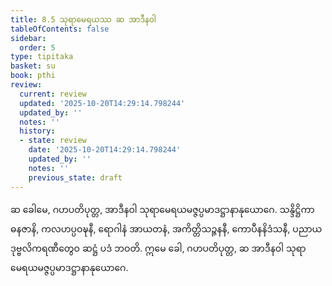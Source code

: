 ```yaml
---
title: 8.5 သုရာမေရယဿ ဆ အာဒီနဝါ
tableOfContents: false
sidebar:
  order: 5
type: tipitaka
basket: su
book: pthi
review:
  current: review
  updated: '2025-10-20T14:29:14.798244'
  updated_by: ''
  notes: ''
  history:
  - state: review
    date: '2025-10-20T14:29:14.798244'
    updated_by: ''
    notes: ''
    previous_state: draft
---
```



<DynamicBreadcrumb />


<ReviewStatus review={frontmatter.review} showDetails={true} />

<HypothesisAnnotation frontmatter={frontmatter} />

<Division number="248" book="pthi" e="ch" v="8" p="148">

<Paragraph number="586" book="pthi">
ဆ ခေါမေ, ဂဟပတိပုတ္တ, အာဒီနဝါ သုရာမေရယမဇ္ဇပ္ပမာဒဋ္ဌာနာနုယောဂေ. သန္ဒိဋ္ဌိကာ ဓနဇာနိ, ကလဟပ္ပဝဍ္ဎနီ, ရောဂါနံ အာယတနံ, အကိတ္တိသဉ္ဇနနီ, ကောပီနနိဒံသနီ, ပညာယ ဒုဗ္ဗလိကရဏီတွေဝ ဆဋ္ဌံ ပဒံ ဘဝတိ. ဣမေ ခေါ, ဂဟပတိပုတ္တ, ဆ အာဒီနဝါ သုရာမေရယမဇ္ဇပ္ပမာဒဋ္ဌာနာနုယောဂေ.
</Paragraph>
</Division>